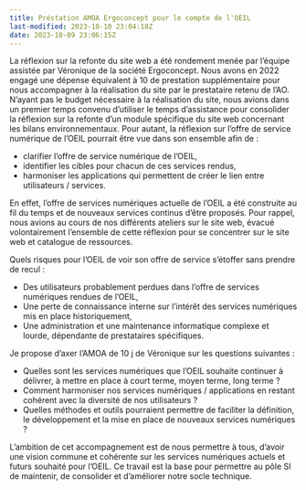 ```yaml
---
title: Préstation AMOA Ergoconcept pour le compte de l'OEIL
last-modified: 2023-10-10 23:04:18Z
date: 2023-10-09 23:06:15Z
---
```

La réflexion sur la refonte du site web a été rondement menée par l'équipe assistée par Véronique de la société Ergoconcept. Nous avons en 2022 engagé une dépense équivalent à 10 de prestation supplémentaire pour nous accompagner à la réalisation du site par le prestataire retenu de l'AO. N'ayant pas le budget nécessaire à la réalisation du site, nous avions dans un premier temps convenu d'utiliser le temps d'assistance pour consolider la réflexion sur la refonte d'un module spécifique du site web concernant les bilans environnementaux. Pour autant, la réflexion sur l'offre de service numérique de l'OEIL pourrait être vue dans son ensemble afin de :

- clarifier l'offre de service numérique de l'OEIL,
- identifier les cibles pour chacun de ces services rendus,
- harmoniser les applications qui permettent de créer le lien entre utilisateurs / services.

En effet, l'offre de services numériques actuelle de l'OEIL a été construite au fil du temps et de nouveaux services continus d'être proposés. Pour rappel, nous avions au cours de nos différents ateliers sur le site web, évacué volontairement l'ensemble de cette réflexion pour se concentrer sur le site web et catalogue de ressources.  

Quels risques pour l'OEIL de voir son offre de service s'étoffer sans prendre de recul :

- Des utilisateurs probablement perdues dans l'offre de services numériques rendues de l'OEIL,
- Une perte de connaissance interne sur l'intérêt des services numériques mis en place historiquement,
- Une administration et une maintenance informatique complexe et lourde, dépendante de prestataires spécifiques.

Je propose d'axer l'AMOA de 10 j de Véronique sur les questions suivantes :

- Quelles sont les services numériques que l'OEIL souhaite continuer à délivrer, à mettre en place à court terme, moyen terme, long terme ?
- Comment harmoniser nos services numériques / applications en restant cohérent avec la diversité de nos utilisateurs ?
- Quelles méthodes et outils pourraient permettre de faciliter la définition, le développement et la mise en place de nouveaux services numériques ?

L'ambition de cet accompagnement est de nous permettre à tous, d'avoir une vision commune et cohérente sur les services numériques actuels et futurs souhaité pour l'OEIL. Ce travail est la base pour permettre au pôle SI de maintenir, de consolider et d'améliorer notre socle technique.
